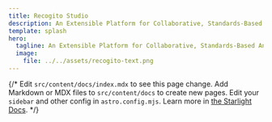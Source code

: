```yaml
---
title: Recogito Studio
description: An Extensible Platform for Collaborative, Standards-Based Annotation of TEI Text, IIIF Images, and PDFs.  Modern, Open Source, and Easy to Use.
template: splash
hero:
  tagline: An Extensible Platform for Collaborative, Standards-Based Annotation of TEI Text, IIIF Images, and PDFs. Modern, Open Source, and Easy to Use.
  image:
    file: ../../assets/recogito-text.png
---
```




{/* <CardGrid stagger>
	<Card title="Update content" icon="pencil">
		Edit `src/content/docs/index.mdx` to see this page change.
	</Card>
	<Card title="Add new content" icon="add-document">
		Add Markdown or MDX files to `src/content/docs` to create new pages.
	</Card>
	<Card title="Configure your site" icon="setting">
		Edit your `sidebar` and other config in `astro.config.mjs`.
	</Card>
	<Card title="Read the docs" icon="open-book">
		Learn more in [the Starlight Docs](https://starlight.astro.build/).
	</Card>
</CardGrid> */}
